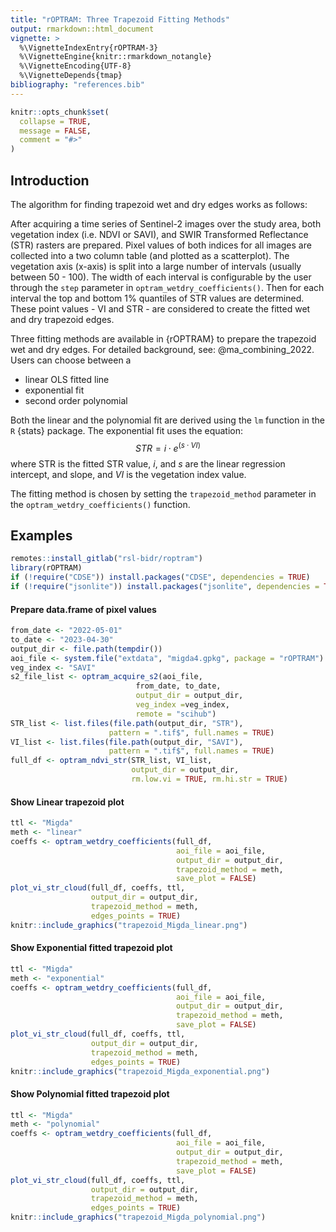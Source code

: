 ```yaml
---
title: "rOPTRAM: Three Trapezoid Fitting Methods"
output: rmarkdown::html_document
vignette: >
  %\VignetteIndexEntry{rOPTRAM-3}
  %\VignetteEngine{knitr::rmarkdown_notangle}
  %\VignetteEncoding{UTF-8}
  %\VignetteDepends{tmap}
bibliography: "references.bib"
---
```


```r
knitr::opts_chunk$set(
  collapse = TRUE,
  message = FALSE,
  comment = "#>"
)
```

## Introduction

The algorithm for finding trapezoid wet and dry edges works as follows:

After acquiring a time series of Sentinel-2 images over the study area, both vegetation index (i.e. NDVI or SAVI), and SWIR Transformed Reflectance (STR) rasters are prepared. Pixel values of both indices for all images are collected into a two column table (and plotted as a scatterplot). The vegetation axis (x-axis) is split into a large number of intervals (usually between 50 - 100). The width of each interval is configurable by the user through the `step` parameter in `optram_wetdry_coefficients()`. Then for each interval the top and bottom 1% quantiles of STR values are determined. These point values - VI and STR - are considered to create the fitted wet and dry trapezoid edges.

Three fitting methods are available in {rOPTRAM} to prepare the trapezoid wet and dry edges. For detailed background, see:  @ma_combining_2022. Users can choose between a 

 - linear OLS fitted line
 - exponential fit
 - second order polynomial
 
Both the linear and the polynomial fit are derived using the `lm` function in the `R` {stats} package. The exponential fit uses the equation: 
$$STR = i \cdot e^{(s \cdot VI)}$$
where STR is the fitted STR value, $i$, and $s$ are the linear regression intercept, and slope, and $VI$ is the vegetation index value.

The fitting method is chosen by setting the `trapezoid_method` parameter in the `optram_wetdry_coefficients()` function.

## Examples


```r
remotes::install_gitlab("rsl-bidr/roptram")
library(rOPTRAM)
if (!require("CDSE")) install.packages("CDSE", dependencies = TRUE)
if (!require("jsonlite")) install.packages("jsonlite", dependencies = TRUE)
```

#### Prepare data.frame of pixel values

```r
from_date <- "2022-05-01"
to_date <- "2023-04-30"
output_dir <- file.path(tempdir())
aoi_file <- system.file("extdata", "migda4.gpkg", package = "rOPTRAM")
veg_index <- "SAVI"
s2_file_list <- optram_acquire_s2(aoi_file,
                            from_date, to_date,
                            output_dir = output_dir,
                            veg_index =veg_index,
                            remote = "scihub")
STR_list <- list.files(file.path(output_dir, "STR"),
                      pattern = ".tif$", full.names = TRUE)
VI_list <- list.files(file.path(output_dir, "SAVI"),
                      pattern = ".tif$", full.names = TRUE)
full_df <- optram_ndvi_str(STR_list, VI_list,
                           output_dir = output_dir,
                           rm.low.vi = TRUE, rm.hi.str = TRUE)
```

#### Show Linear trapezoid plot

```r
ttl <- "Migda"
meth <- "linear"
coeffs <- optram_wetdry_coefficients(full_df,
                                     aoi_file = aoi_file,
                                     output_dir = output_dir,
                                     trapezoid_method = meth,
                                     save_plot = FALSE)
plot_vi_str_cloud(full_df, coeffs, ttl,
                  output_dir = output_dir,
                  trapezoid_method = meth,
                  edges_points = TRUE)
knitr::include_graphics("trapezoid_Migda_linear.png")
```

#### Show Exponential fitted trapezoid plot

```r
ttl <- "Migda"
meth <- "exponential"
coeffs <- optram_wetdry_coefficients(full_df,
                                     aoi_file = aoi_file,
                                     output_dir = output_dir,
                                     trapezoid_method = meth,
                                     save_plot = FALSE)
plot_vi_str_cloud(full_df, coeffs, ttl,
                  output_dir = output_dir,
                  trapezoid_method = meth,
                  edges_points = TRUE)
knitr::include_graphics("trapezoid_Migda_exponential.png")
```

#### Show Polynomial fitted trapezoid plot

```r
ttl <- "Migda"
meth <- "polynomial"
coeffs <- optram_wetdry_coefficients(full_df,
                                     aoi_file = aoi_file,
                                     output_dir = output_dir,
                                     trapezoid_method = meth,
                                     save_plot = FALSE)
plot_vi_str_cloud(full_df, coeffs, ttl,
                  output_dir = output_dir,
                  trapezoid_method = meth,
                  edges_points = TRUE)
knitr::include_graphics("trapezoid_Migda_polynomial.png")
```
